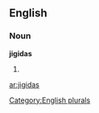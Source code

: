 ==English==

===Noun===
'''jigidas'''

# {{plural of|[[jigida]]}}

[[Category:English plurals]]

[[ar:jigidas]]